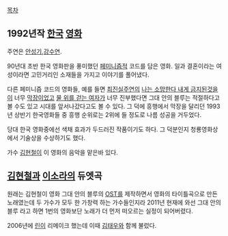[[목차]]

== 1992년작 [[한국]] [[영화]] ==
주연은 [[안성기]],[[강수연]].

90년대 초반 한국 영화판을 풍미했던 [[페미니즘]]적 코드를 담은 영화. 일과 결혼이라는 여성이라면 고민거리인 소재들을 가지고 이야기를 풀어냈다.

다른 페미니즘 코드의 영화들, 예를 들면 [[최진실]]주연의 [[나는 소망한다 내게 금지된것을]]이 너무 [[막장]]이었고 [[물 위를 걷는 여자]]가 너무 진부했다면 그대 안의 블루는 적절하다고 볼 수도 있고 시대를 앞서나갔다고도 볼 수 있다. 그 덕에 흥행에서 막장을 달리던 1993년 상반기 한국영화들 중 흥행 순위로는 2위에 들 정도로 나름 성공을 거두었다. 

당대 한국 영화중에선 색채 효과가 두드러진 작품이기도 하다. 그 덕분인지 청룡영화상에서 기술상을 수상하기도 했다.

가수 [[김현철]]이 이 영화의 음악을 맡은바 있다.

== [[김현철]]과 [[이소라]]의 듀엣곡 ==
원래는 김현철이 영화 그대 안의 블루의 [[OST]]를 제작하면서 영화의 타이틀곡으로 만든 노래였는데 두 가수가 모두 한 가창력 하는 가수들인지라 2011년 현재에 와선 그대 안의 블루 라고 하면 1번의 영화보단 노래가 더 먼저 떠오르는 실정이 되어버렸다.

2006년에 [[린]]이 리메이크 했는데 이때 [[김태우]]와 함께 불렀다.
